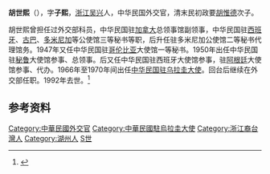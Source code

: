 '''胡世熙'''（{{bd|1904年||1992年|3月28日|catIdx=Hu胡}}），字'''子熙'''，[[浙江|浙江]][[吴兴|吴兴]]人，中华民国外交官，清末民初政要[[胡惟德|胡惟德]]次子。

胡世熙曾担任过外交部科员，中华民国驻[[加拿大|加拿大]]总领事馆副领事，中华民国驻[[西班牙|西班牙]]、[[古巴|古巴]]、[[多米尼加|多米尼加]]等公使馆三等秘书等职，后升任驻多米尼加公使馆二等秘书代理馆务。1947年又任中华民国驻[[哥伦比亚|哥伦比亚]]大使馆一等秘书。1950年出任中华民国驻[[秘鲁|秘鲁]]大使馆参事、总领事。后又任中华民国驻西班牙大使馆参事，驻[[阿根廷|阿根廷]]大使馆参事、代办。1966年至1970年间出任[[中国驻乌拉圭大使列表|中华民国驻乌拉圭大使]]。回台后继续在外交部任职。1992年去世。<ref name="kmt">{{cite book|title=《中国国民党百年人物全书》|publisher=团结出版社|year=2005}}</ref>

== 参考资料 ==
{{reflist}}

{{台湾政治人物小作品}}

{{DEFAULTSORT:Hu胡}}
[[Category:中華民國外交官|Category:中華民國外交官]]
[[Category:中華民國駐烏拉圭大使|Category:中華民國駐烏拉圭大使]]
[[Category:浙江裔台灣人|Category:浙江裔台灣人]]
[[Category:湖州人|Category:湖州人]]
[[Category:胡姓|S世]]